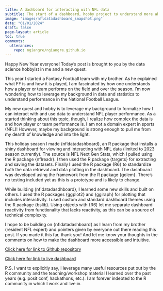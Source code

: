 ```yaml
---
title: A dashboard for interacting with NFL data
subtitle: The start of a dashboard, hobby project to understand more about sports data
image: "images/nfldatadashboard_snapshot.png"
date: "01/01/2024"
draft: false
page-layout: article
toc: true
comments:
  utterances:
    repo: ngiangre/ngiangre.github.io
---
```


Happy New Year everyone! Today's post is brought to you by the data science hobbyist in me and a new quest.

This year I started a Fantasy Football team with my brother. As he explained what FF is and how it is played, I am fascinated by how one understands how a player or team performs on the field and over the season. I'm now wondering how to leverage my background in data and statistics to understand performance in the National Football League.

My new quest and hobby is to leverage my background to formalize how I can interact with and use data to understand NFL player performance. As a started thinking about this topic, though, I realize how complex the data is and how player or team performance is. I am not a domain expert in sports (NFL)! However, maybe my background is strong enough to pull me from my dearth of knowledge and into the light.

This holiday season I made {nfldatadashboard}, an R package that installs a shiny dashboard for viewing and interacting with NFL data (limited to 2023 season currently). The source is NFL Next Gen Stats, which I pulled using the R package {nflreadr}. I then used the R package {targets} for extracting and saving the datasets. Finally I used the R package {R6} to standardize both the data retrieval and data plotting in the dashboard. The dashboard was developed using the framework from the R package {golem}. There's no testing included yet as this is a prototype and is likely to change. 

While building {nfldatadasdhboard}, I learned some new skills and built on others. I used the R packages {ggplot2} and {ggiraph} for plotting that includes interactivity. I used custom and standard dashboard themes using the R package {bslib}. Using objects with {R6} let me separate dashboard reactivity from functionality that lacks reactivity, as this can be a source of technical complexity.

I hope to be building on {nfldatadashboard} as I learn from my brother (resident NFL expert) and pointers given by everyone out there reading this post. If you made it this far, thank you! And let me know your thoughts in the comments on how to make the dashboard more accessible and intuitive. 

[Click here for link to Github repository](https://github.com/ngiangre/nfldatadashboard)

[Click here for link to live dashboard](https://nick-giangreco.shinyapps.io/nfldatadashboard/)

P.S. I want to explicitly say, I leverage many useful resources put out by the R community and the teaching/workshop material I learned over the past years (e.g. posit conf, hackathons, etc.). I am forever indebted to the R community in which I work and live in. 

